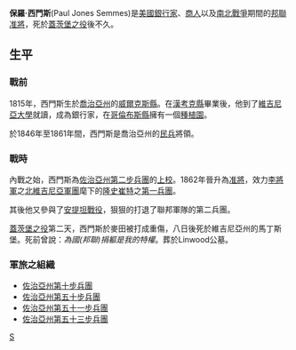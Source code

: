 '''保羅·西門斯'''(Paul Jones Semmes)是[[美國|美國]][[銀行家|銀行家]]、[[商人|商人]]以及[[南北戰爭|南北戰爭]]期間的[[邦聯|邦聯]][[准將|准將]]，死於[[蓋茨堡之役|蓋茨堡之役]]後不久。

==生平==
===戰前===
1815年，西門斯生於[[喬治亞州|喬治亞州]]的[[威爾克斯縣_(喬治亞州)|威爾克斯縣]]。在[[漢考克縣(喬治亞州)|漢考克縣]]畢業後，他到了[[維吉尼亞大學|維吉尼亞大學]]就讀，成為銀行家，在[[哥倫布斯縣_(喬治亞州)|哥倫布斯縣]]擁有一個[[種植園|種植園]]。

於1846年至1861年間，西門斯是喬治亞州的[[民兵|民兵]]將領。

===戰時===
內戰之始，西門斯為[[佐治亞州第二步兵團|佐治亞州第二步兵團]]的[[上校|上校]]。1862年晉升為[[准將|准將]]，效力[[李將軍|李將軍]]之[[北維吉尼亞軍團|北維吉尼亞軍團]]麾下的[[隆史崔特|隆史崔特]]之[[第一兵團(邦聯)|第一兵團]]。

其後他又參與了[[安提坦戰役|安提坦戰役]]，狠狠的打退了聯邦軍隊的第二兵團。

[[蓋茨堡之役|蓋茨堡之役]]第二天，西門斯於麥田被打成重傷，八日後死於維吉尼亞州的馬丁斯堡。死前曾說：''為國(邦聯)捐軀是我的特權''。葬於Linwood公墓。

===軍旅之組織===
*[[佐治亞州第十步兵團|佐治亞州第十步兵團]]
*[[佐治亞州第五十步兵團|佐治亞州第五十步兵團]]
*[[佐治亞州第五十一步兵團|佐治亞州第五十一步兵團]]
*[[佐治亞州第五十三步兵團|佐治亞州第五十三步兵團]]



[[Category:邦聯軍人|S]]